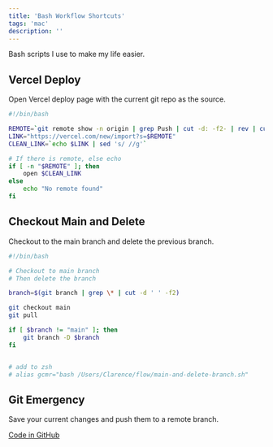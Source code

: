 ```yaml
---
title: 'Bash Workflow Shortcuts'
tags: 'mac'
description: ''
---
```


Bash scripts I use to make my life easier.

## Vercel Deploy

Open Vercel deploy page with the current git repo as the source.

```bash filename="vc.sh"
#!/bin/bash

REMOTE=`git remote show -n origin | grep Push | cut -d: -f2- | rev | cut -c 5- | rev `
LINK="https://vercel.com/new/import?s=$REMOTE"
CLEAN_LINK=`echo $LINK | sed 's/ //g'`

# If there is remote, else echo
if [ -n "$REMOTE" ]; then
    open $CLEAN_LINK
else
    echo "No remote found"
fi
```

## Checkout Main and Delete

Checkout to the main branch and delete the previous branch.

```bash filename="main-and-delete-branch.sh"
#!/bin/bash

# Checkout to main branch
# Then delete the branch

branch=$(git branch | grep \* | cut -d ' ' -f2)

git checkout main
git pull

if [ $branch != "main" ]; then
    git branch -D $branch
fi


# add to zsh
# alias gcmr="bash /Users/Clarence/flow/main-and-delete-branch.sh"
```

## Git Emergency

Save your current changes and push them to a remote branch.

[Code in GitHub](https://github.com/theodorusclarence/git-emergency/blob/main/git-emergency.sh)
